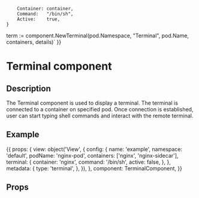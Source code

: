 
		Container: container,
		Command:   "/bin/sh",
		Active:    true,
	}
term := component.NewTerminal(pod.Namespace, "Terminal", pod.Name, containers, details)`
}}

<h1>Terminal component</h1>
<h2>Description</h2>

<p>The Terminal component is used to display a terminal.
The terminal is connected to a container on specified pod.
Once connection is established,
user can start typing shell commands and interact with the remote terminal.</p>
<h2>Example</h2>

<Meta title="Components/Terminal" component={TerminalComponent} />

<Canvas withToolbar>
<Story name="Terminal component" parameters={{ docs: terminalDocs }} height="500px" >
  {{
  props: {
    view:  object('View', {
     config: {
       name: 'example',
       namespace: 'default',
       podName: 'nginx-pod',
       containers: ['nginx', 'nginx-sidecar'],
       terminal: {
         container: 'nginx',
         command: '/bin/sh',
         active: false,
       },
     },
     metadata: {
       type: 'terminal',
     },
   }),
  },
  component: TerminalComponent,
}}
</Story>
</Canvas>

<h2>Props</h2>
<ArgsTable of={TerminalComponent} />
